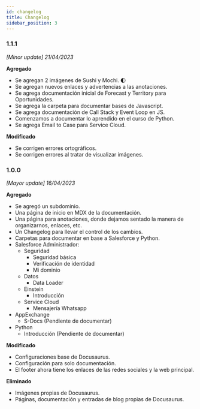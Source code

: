 ```yaml
---
id: changelog
title: Changelog
sidebar_position: 3
---
```


### 1.1.1
*[Minor update] 21/04/2023*

**Agregado**
* Se agregan 2 imágenes de Sushi y Mochi. :first_quarter_moon:
* Se agregan nuevos enlaces y advertencias a las anotaciones.
* Se agrega documentación inicial de Forecast y Territory para Oportunidades.
* Se agrega la carpeta para documentar bases de Javascript.
* Se agrega documentación de Call Stack y Event Loop en JS.
* Comenzamos a documentar lo aprendido en el curso de Python.
* Se agrega Email to Case para Service Cloud.

**Modificado**
* Se corrigen errores ortográficos.
* Se corrigen errores al tratar de visualizar imágenes.


### 1.0.0 
*[Mayor update] 16/04/2023* 

**Agregado**
* Se agregó un subdominio.
* Una página de inicio en MDX de la documentación.
* Una página para anotaciones, donde dejamos sentado la manera de organizarnos, enlaces, etc.
* Un Changelog para llevar el control de los cambios.
* Carpetas para documentar en base a Salesforce y Python.
* Salesforce Administrador:
    * Seguridad
        * Seguridad básica
        * Verificación de identidad
        * Mi dominio
    * Datos
        * Data Loader
    * Einstein
        * Introducción
    * Service Cloud
        * Mensajería Whatsapp
* AppExchange
    * S-Docs (Pendiente de documentar)
* Python
    * Introducción (Pendiente de documentar)

**Modificado**
* Configuraciones base de Docusaurus.
* Configuración para solo documentación.
* El footer ahora tiene los enlaces de las redes sociales y la web principal.

**Eliminado**
* Imágenes propias de Docusaurus.
* Páginas, documentación y entradas de blog propias de Docusaurus.
